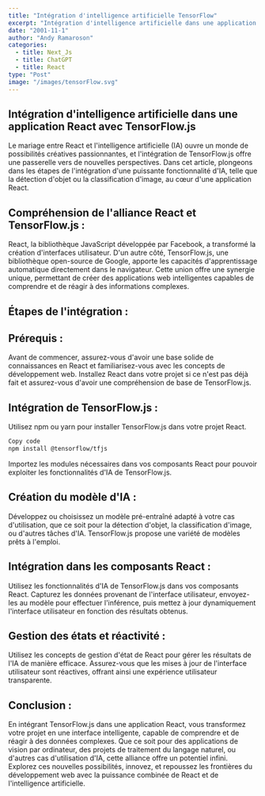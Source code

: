 ```yaml
---
title: "Intégration d'intelligence artificielle TensorFlow"
excerpt: "Intégration d'intelligence artificielle dans une application React avec ChatGPT-3"
date: "2001-11-1"
author: "Andy Ramaroson"
categories:
  - title: Next_Js
  - title: ChatGPT
  - title: React
type: "Post"
image: "/images/tensorFlow.svg"
---
```


## Intégration d'intelligence artificielle dans une application React avec TensorFlow.js
Le mariage entre React et l'intelligence artificielle (IA) ouvre un monde de possibilités créatives passionnantes, et l'intégration de TensorFlow.js offre une passerelle vers de nouvelles perspectives. Dans cet article, plongeons dans les étapes de l'intégration d'une puissante fonctionnalité d'IA, telle que la détection d'objet ou la classification d'image, au cœur d'une application React.

## Compréhension de l'alliance React et TensorFlow.js :

React, la bibliothèque JavaScript développée par Facebook, a transformé la création d'interfaces utilisateur. D'un autre côté, TensorFlow.js, une bibliothèque open-source de Google, apporte les capacités d'apprentissage automatique directement dans le navigateur. Cette union offre une synergie unique, permettant de créer des applications web intelligentes capables de comprendre et de réagir à des informations complexes.

## Étapes de l'intégration :

## Prérequis :
Avant de commencer, assurez-vous d'avoir une base solide de connaissances en React et familiarisez-vous avec les concepts de développement web. Installez React dans votre projet si ce n'est pas déjà fait et assurez-vous d'avoir une compréhension de base de TensorFlow.js.

## Intégration de TensorFlow.js :
Utilisez npm ou yarn pour installer TensorFlow.js dans votre projet React.

```bash
Copy code
npm install @tensorflow/tfjs
```
Importez les modules nécessaires dans vos composants React pour pouvoir exploiter les fonctionnalités d'IA de TensorFlow.js.

## Création du modèle d'IA :
Développez ou choisissez un modèle pré-entraîné adapté à votre cas d'utilisation, que ce soit pour la détection d'objet, la classification d'image, ou d'autres tâches d'IA. TensorFlow.js propose une variété de modèles prêts à l'emploi.

## Intégration dans les composants React :
Utilisez les fonctionnalités d'IA de TensorFlow.js dans vos composants React. Capturez les données provenant de l'interface utilisateur, envoyez-les au modèle pour effectuer l'inférence, puis mettez à jour dynamiquement l'interface utilisateur en fonction des résultats obtenus.

## Gestion des états et réactivité :
Utilisez les concepts de gestion d'état de React pour gérer les résultats de l'IA de manière efficace. Assurez-vous que les mises à jour de l'interface utilisateur sont réactives, offrant ainsi une expérience utilisateur transparente.

## Conclusion :

En intégrant TensorFlow.js dans une application React, vous transformez votre projet en une interface intelligente, capable de comprendre et de réagir à des données complexes. Que ce soit pour des applications de vision par ordinateur, des projets de traitement du langage naturel, ou d'autres cas d'utilisation d'IA, cette alliance offre un potentiel infini. Explorez ces nouvelles possibilités, innovez, et repoussez les frontières du développement web avec la puissance combinée de React et de l'intelligence artificielle.
